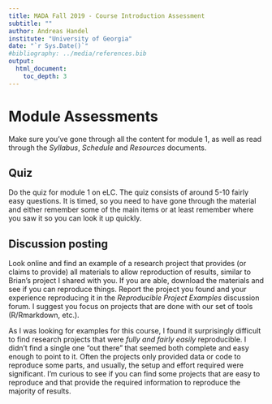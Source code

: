 ---
title: MADA Fall 2019 - Course Introduction Assessment 
subtitle: ""
author: Andreas Handel
institute: "University of Georgia"
date: "`r Sys.Date()`"
#bibliography: ../media/references.bib
output: 
  html_document:
    toc_depth: 3
---

# Module Assessments

Make sure you've gone through all the content for module 1, as well as read through the _Syllabus_, _Schedule_ and _Resources_ documents. 

## Quiz

Do the quiz for module 1 on eLC. The quiz consists of around 5-10 fairly easy questions. It is timed, so you need to have gone through the material and either remember some of the main items or at least remember where you saw it so you can look it up quickly.


## Discussion posting

Look online and find an example of a research project that provides (or claims to provide) all materials to allow reproduction of results, similar to Brian's project I shared with you. If you are able, download the materials and see if you can reproduce things. Report the project you found and your experience reproducing it in the _Reproducible Project Examples_ discussion forum. I suggest you focus on projects that are done with our set of tools (R/Rmarkdown, etc.).

As I was looking for examples for this course, I found it surprisingly difficult to find research projects that were _fully and fairly easily_ reproducible. I didn't find a single one "out there" that seemed both complete and easy enough to point to it. Often the projects only provided data or code to reproduce some parts, and usually, the setup and effort required were significant. I'm curious to see if you can find some projects that are easy to reproduce and that provide the required information to reproduce the majority of results.

